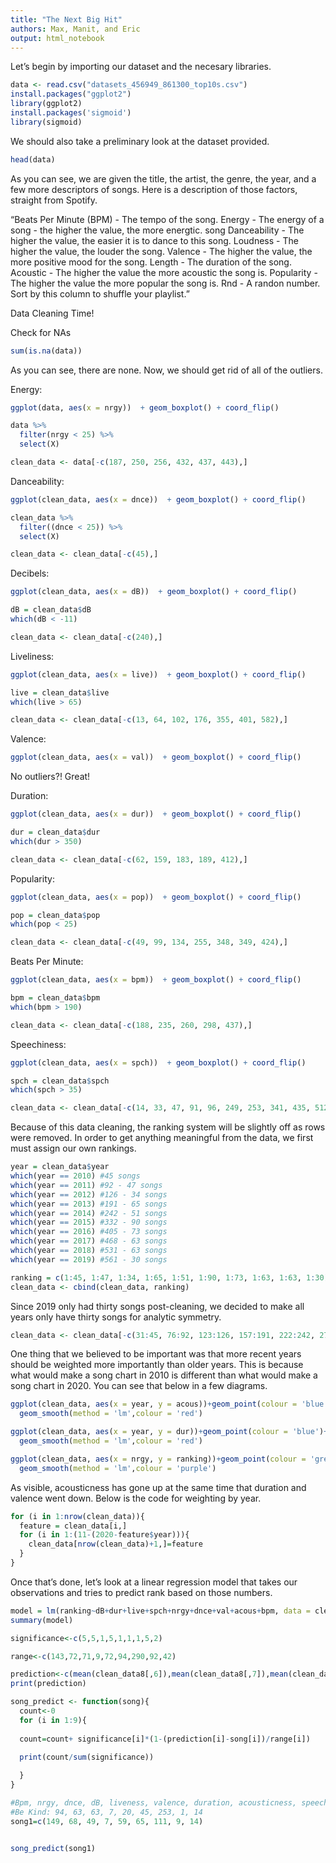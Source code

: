 ```yaml
---
title: "The Next Big Hit"
authors: Max, Manit, and Eric
output: html_notebook
---
```


Let's begin by importing our dataset and the necesary libraries. 
```r
data <- read.csv("datasets_456949_861300_top10s.csv")
install.packages("ggplot2")
library(ggplot2)
install.packages('sigmoid')
library(sigmoid)
```

We should also take a preliminary look at the dataset provided.
```r
head(data)
```
As you can see, we are given the title, the artist, the genre, the year, and a few more descriptors of songs. Here is a description of those factors, straight from Spotify.

"Beats Per Minute (BPM) - The tempo of the song.
Energy - The energy of a song - the higher the value, the more energtic. song
Danceability - The higher the value, the easier it is to dance to this song.
Loudness - The higher the value, the louder the song.
Valence - The higher the value, the more positive mood for the song.
Length - The duration of the song.
Acoustic - The higher the value the more acoustic the song is.
Popularity - The higher the value the more popular the song is.
Rnd - A randon number. Sort by this column to shuffle your playlist."

Data Cleaning Time!

Check for NAs
```r
sum(is.na(data))
```

As you can see, there are none.
Now, we should get rid of all of the outliers. 


Energy:
```r
ggplot(data, aes(x = nrgy))  + geom_boxplot() + coord_flip()

data %>%
  filter(nrgy < 25) %>%
  select(X)

clean_data <- data[-c(187, 250, 256, 432, 437, 443),]

```

Danceability:
```r
ggplot(clean_data, aes(x = dnce))  + geom_boxplot() + coord_flip()

clean_data %>%
  filter((dnce < 25)) %>%
  select(X)

clean_data <- clean_data[-c(45),]
```
Decibels:
```r
ggplot(clean_data, aes(x = dB))  + geom_boxplot() + coord_flip()

dB = clean_data$dB
which(dB < -11)

clean_data <- clean_data[-c(240),]
```
Liveliness:
```r
ggplot(clean_data, aes(x = live))  + geom_boxplot() + coord_flip()

live = clean_data$live
which(live > 65)

clean_data <- clean_data[-c(13, 64, 102, 176, 355, 401, 582),]
```
Valence:
```r
ggplot(clean_data, aes(x = val))  + geom_boxplot() + coord_flip()
```
No outliers?! Great!

Duration:
```r
ggplot(clean_data, aes(x = dur))  + geom_boxplot() + coord_flip()

dur = clean_data$dur
which(dur > 350)

clean_data <- clean_data[-c(62, 159, 183, 189, 412),]
```

Popularity:
```r
ggplot(clean_data, aes(x = pop))  + geom_boxplot() + coord_flip()

pop = clean_data$pop
which(pop < 25)

clean_data <- clean_data[-c(49, 99, 134, 255, 348, 349, 424),]
```

Beats Per Minute:
```r
ggplot(clean_data, aes(x = bpm))  + geom_boxplot() + coord_flip()

bpm = clean_data$bpm
which(bpm > 190)

clean_data <- clean_data[-c(188, 235, 260, 298, 437),]
```

Speechiness:
```r
ggplot(clean_data, aes(x = spch))  + geom_boxplot() + coord_flip()

spch = clean_data$spch
which(spch > 35)

clean_data <- clean_data[-c(14, 33, 47, 91, 96, 249, 253, 341, 435, 512),]
```

Because of this data cleaning, the ranking system will be slightly off as rows were removed. In order to get anything meaningful from the data, we first must assign our own rankings. 

```r
year = clean_data$year
which(year == 2010) #45 songs
which(year == 2011) #92 - 47 songs
which(year == 2012) #126 - 34 songs
which(year == 2013) #191 - 65 songs
which(year == 2014) #242 - 51 songs
which(year == 2015) #332 - 90 songs
which(year == 2016) #405 - 73 songs
which(year == 2017) #468 - 63 songs
which(year == 2018) #531 - 63 songs
which(year == 2019) #561 - 30 songs

ranking = c(1:45, 1:47, 1:34, 1:65, 1:51, 1:90, 1:73, 1:63, 1:63, 1:30)
clean_data <- cbind(clean_data, ranking)
```
Since 2019 only had thirty songs post-cleaning, we decided to make all years only have thirty songs for analytic symmetry. 

```r
clean_data <- clean_data[-c(31:45, 76:92, 123:126, 157:191, 222:242, 273:332, 363:405, 436:468, 499:531),]
```

One thing that we believed to be important was that more recent years should be weighted more importantly than older years. This is because what would make a song chart in 2010 is different than what would make a song chart in 2020. You can see that below in a few diagrams.

```r
ggplot(clean_data, aes(x = year, y = acous))+geom_point(colour = 'blue')+
  geom_smooth(method = 'lm',colour = 'red')

ggplot(clean_data, aes(x = year, y = dur))+geom_point(colour = 'blue')+
  geom_smooth(method = 'lm',colour = 'red')

ggplot(clean_data, aes(x = nrgy, y = ranking))+geom_point(colour = 'green')+
  geom_smooth(method = 'lm',colour = 'purple')
```
As visible, acousticness has gone up at the same time that duration and valence went down. Below is the code for weighting by year. 

```r
for (i in 1:nrow(clean_data)){
  feature = clean_data[i,]
  for (i in 1:(11-(2020-feature$year))){
    clean_data[nrow(clean_data)+1,]=feature
  }
}
```

Once that's done, let's look at a linear regression model that takes our observations and tries to predict rank based on those numbers. 

```r
model = lm(ranking~dB+dur+live+spch+nrgy+dnce+val+acous+bpm, data = clean_data)
summary(model)
```

```r
significance<-c(5,5,1,5,1,1,1,5,2)

range<-c(143,72,71,9,72,94,290,92,42)

prediction<-c(mean(clean_data8[,6]),mean(clean_data8[,7]),mean(clean_data8[,8]),mean(clean_data8[,9]),mean(clean_data8[,10]),mean(clean_data8[,11]),mean(clean_data8[,12]),mean(clean_data8[,13]),mean(clean_data8[,14]))
print(prediction)

song_predict <- function(song){
  count<-0
  for (i in 1:9){
  
  count=count+ significance[i]*(1-(prediction[i]-song[i])/range[i])
  
  print(count/sum(significance))

  }
}

#Bpm, nrgy, dnce, dB, liveness, valence, duration, acousticness, speech
#Be Kind: 94, 63, 63, 7, 20, 45, 253, 1, 14
song1=c(149, 68, 49, 7, 59, 65, 111, 9, 14)


song_predict(song1)
```


 
 